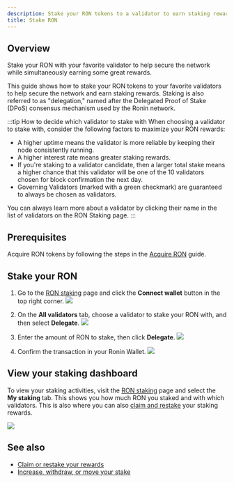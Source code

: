 ```yaml
---
description: Stake your RON tokens to a validator to earn staking rewards.
title: Stake RON
---
```




## Overview

Stake your RON with your favorite validator to help secure the network while simultaneously earning some great rewards.

This guide shows how to stake your RON tokens to your favorite validators to help secure the network and earn staking rewards. Staking is also referred to as "delegation," named after the Delegated Proof of Stake (DPoS) consensus mechanism used by the Ronin network.

:::tip How to decide which validator to stake with
When choosing a validator to stake with, consider the following factors to maximize your RON rewards:

* A higher uptime means the validator is more reliable by keeping their node consistently running.
* A higher interest rate means greater staking rewards.
* If you're staking to a validator candidate, then a larger total stake means a higher chance that this validator will be one of the 10 validators chosen for block confirmation the next day.
* Governing Validators (marked with a green checkmark) are guaranteed to always be chosen as validators.
   
You can always learn more about a validator by clicking their name in the list of validators on the RON Staking page.
:::

## Prerequisites

Acquire RON tokens by following the steps in the [Acquire RON](./../../basics/acquire-ron.mdx) guide.

## Stake your RON

1. Go to the [RON staking](https://app.roninchain.com/staking) page and click the
**Connect wallet** button in the top right corner.
   <img src={stepOne} width={1440} />

2. On the **All validators** tab, choose a validator to stake your RON with, and then select **Delegate**.
   <img src={stepTwo} width={1440} />

3. Enter the amount of RON to stake, then click **Delegate**.
   <img src={stepThree} width={400} />

4. Confirm the transaction in your Ronin Wallet.
   <img src={stakingConfirm} width={300} />

## View your staking dashboard

To view your staking activities, visit the [RON staking](https://app.roninchain.com/staking) page and select the **My staking** tab.
This shows you how much RON you staked and with which validators. This is also where you can also [claim and restake](./../manage/claim-rewards.mdx) your staking rewards.

<img src={dashboard} width={1440} />

## See also

* [Claim or restake your rewards](./../manage/claim-rewards.mdx)
* [Increase, withdraw, or move your stake](./../manage/manage-stake.mdx)
